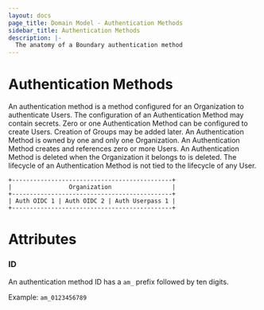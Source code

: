```yaml
---
layout: docs
page_title: Domain Model - Authentication Methods
sidebar_title: Authentication Methods
description: |-
  The anatomy of a Boundary authentication method
---
```


# Authentication Methods

An authentication method is a method configured for an Organization to authenticate Users.
The configuration of an Authentication Method may contain secrets.
Zero or one Authentication Method can be configured to create Users.
Creation of Groups may be added later.
An Authentication Method is owned by one and only one Organization.
An Authentication Method creates and references zero or more Users.
An Authentication Method is deleted when the Organization it belongs to is deleted.
The lifecycle of an Authentication Method is not tied to the lifecycle of any User.

```shell-session
+---------------------------------------------+
|                Organization                 |
+---------------------------------------------+
| Auth OIDC 1 | Auth OIDC 2 | Auth Userpass 1 |
+---------------------------------------------+
```

# Attributes

### ID

An authentication method ID has a `am_` prefix followed by ten digits.

Example: `am_0123456789`
